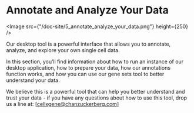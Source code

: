 # Annotate and Analyze Your Data

<Image src={"/doc-site/5_annotate_analyze_your_data.png"} height={250} />

Our desktop tool is a powerful interface that allows you to annotate, analyze, and explore your own single cell data.

In this section, you’ll find information about how to run an instance of our desktop application, how to prepare your data, how our annotations function works, and how you can use our gene sets tool to better understand your data.

We believe this is a powerful tool that can help you better understand and trust your data - if you have any questions about how to use this tool, drop us a line at: [[cellxgene@chanzuckerberg.com]](mailto:cellxgene@chanzuckerberg.com)

